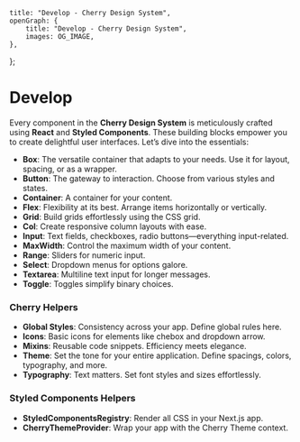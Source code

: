 
	title: "Develop - Cherry Design System",
	openGraph: {
		title: "Develop - Cherry Design System",
		images: OG_IMAGE,
	},
};

# Develop

Every component in the **Cherry Design System** is meticulously crafted using **React** and **Styled Components**. These building blocks empower you to create delightful user interfaces. Let’s dive into the essentials:

-   **Box**: The versatile container that adapts to your needs. Use it for layout, spacing, or as a wrapper.
-   **Button**: The gateway to interaction. Choose from various styles and states.
-   **Container**: A container for your content.
-   **Flex**: Flexibility at its best. Arrange items horizontally or vertically.
-   **Grid**: Build grids effortlessly using the CSS grid.
-   **Col**: Create responsive column layouts with ease.
-   **Input**: Text fields, checkboxes, radio buttons—everything input-related.
-   **MaxWidth**: Control the maximum width of your content.
-   **Range**: Sliders for numeric input.
-   **Select**: Dropdown menus for options galore.
-   **Textarea**: Multiline text input for longer messages.
-   **Toggle**: Toggles simplify binary choices.

### Cherry Helpers

-   **Global Styles**: Consistency across your app. Define global rules here.
-   **Icons**: Basic icons for elements like chebox and dropdown arrow.
-   **Mixins**: Reusable code snippets. Efficiency meets elegance.
-   **Theme**: Set the tone for your entire application. Define spacings, colors, typography, and more.
-   **Typography**: Text matters. Set font styles and sizes effortlessly.

### Styled Components Helpers

-   **StyledComponentsRegistry**: Render all CSS in your Next.js app.
-   **CherryThemeProvider**: Wrap your app with the Cherry Theme context.

<Box title="Installation" text="Get started with development." href="/docs/develop/installation" />